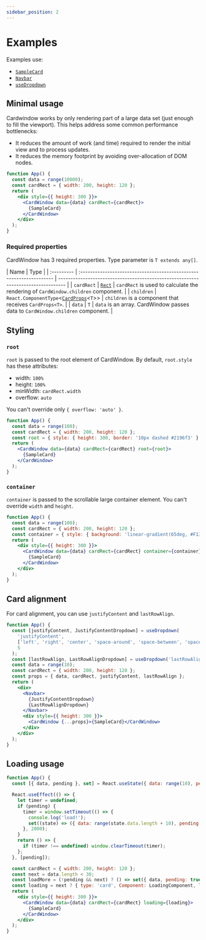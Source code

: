 ```yaml
---
sidebar_position: 2
---
```



# Examples

Examples use:

- [`SampleCard`](../docs/example-utils#sample-card)
- [`Navbar`](../docs/example-utils#navbar)
- [`useDropdown`](../docs/example-utils#usedropdown)

## Minimal usage

Cardwindow works by only rendering part of a large data set (just enough to fill the viewport).
This helps address some common performance bottlenecks:

- It reduces the amount of work (and time) required to render the initial view and to process updates.
- It reduces the memory footprint by avoiding over-allocation of DOM nodes.

```jsx live
function App() {
  const data = range(10000);
  const cardRect = { width: 200, height: 120 };
  return (
    <div style={{ height: 300 }}>
      <CardWindow data={data} cardRect={cardRect}>
        {SampleCard}
      </CardWindow>
    </div>
  );
}
```

### Required properties

CardWindow has 3 required properties. Type parameter is `T extends any[]`.

| Name       | Type                                                                 |
| :--------- | :------------------------------------------------------------------- | --------------------------------------------------------------------------------- |
| `cardRect` | [`Rect`](./api/modules#rect)                                         | `cardRect` is used to calculate the rendering of `CardWindow.children` component. |
| `children` | `React.ComponentType`<[`CardProps`](./api/modules#cardprops)<`T`\>\> | `children` is a component that receives `CardProps<T>`.                           |
| `data`     | `T`                                                                  | `data` is an array. CardWindow passes data to `CardWindow.children` component.    |

## Styling

### `root`

`root` is passed to the root element of CardWindow. By default, `root.style` has these attributes:

- width: `100%`
- height: `100%`
- minWidth: `cardRect.width`
- overflow: `auto`

You can't override only `{ overflow: 'auto' }`.

```jsx live
function App() {
  const data = range(100);
  const cardRect = { width: 200, height: 120 };
  const root = { style: { height: 300, border: '10px dashed #2196f3' } };
  return (
    <CardWindow data={data} cardRect={cardRect} root={root}>
      {SampleCard}
    </CardWindow>
  );
}
```

### `container`

`container` is passed to the scrollable large container element. You can't override `width` and `height`.

```jsx live
function App() {
  const data = range(100);
  const cardRect = { width: 200, height: 120 };
  const container = { style: { background: 'linear-gradient(65deg, #F13F79, #2196f3)' } };
  return (
    <div style={{ height: 300 }}>
      <CardWindow data={data} cardRect={cardRect} container={container}>
        {SampleCard}
      </CardWindow>
    </div>
  );
}
```

## Card alignment

For card alignment, you can use `justifyContent` and `lastRowAlign`.

```jsx live
function App() {
  const [justifyContent, JustifyContentDropdown] = useDropdown(
    'justifyContent',
    ['left', 'right', 'center', 'space-around', 'space-between', 'space-evenly', 'stretch'],
    5
  );
  const [lastRowAlign, LastRowAlignDropdown] = useDropdown('lastRowAlign', ['left', 'right', 'inherit'], 0);
  const data = range(10);
  const cardRect = { width: 200, height: 120 };
  const props = { data, cardRect, justifyContent, lastRowAlign };
  return (
    <div>
      <Navbar>
        {JustifyContentDropdown}
        {LastRowAlignDropdown}
      </Navbar>
      <div style={{ height: 300 }}>
        <CardWindow {...props}>{SampleCard}</CardWindow>
      </div>
    </div>
  );
}
```

## Loading usage

```jsx live
function App() {
  const [{ data, pending }, set] = React.useState({ data: range(10), pending: false });

  React.useEffect(() => {
    let timer = undefined;
    if (pending) {
      timer = window.setTimeout(() => {
        console.log('load!');
        set((state) => ({ data: range(state.data.length + 10), pending: false }));
      }, 2000);
    }
    return () => {
      if (timer !== undefined) window.clearTimeout(timer);
    };
  }, [pending]);

  const cardRect = { width: 200, height: 120 };
  const next = data.length < 30;
  const loadMore = (!pending && next) ? () => set({ data, pending: true }) : undefined;
  const loading = next ? { type: 'card', Component: LoadingComponent, loadMore } : undefined;
  return (
    <div style={{ height: 300 }}>
      <CardWindow data={data} cardRect={cardRect} loading={loading}>
        {SampleCard}
      </CardWindow>
    </div>
  );
}
```
